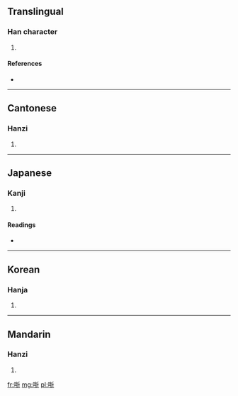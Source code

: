 ==Translingual==

===Han character===
{{Han char|rn=30|rad=口|as=07|sn=10|four=6202<sub>1</sub>|canj=口手竹中 (RQHL)}}

# {{defn|Han|sort=口07}}

====References====
* {{Han ref|kx=0191.030|dkj=03668|dj=0410.160|hdz=10625.020|uh=54F3|ud=21747|bh=D0F5|bd=53493}}

----

==Cantonese==

===Hanzi===
{{yue-hanzi|jyut=|y=jaat3}}

# {{defn|lang=yue|sort=口07}}

----

==Japanese==

===Kanji===
{{ja-kanji|grade=|rs=口07}}

# {{defn|lang=ja|sort=口07}}

====Readings====
* {{ja-readings|on=[[たつ]] (tatsu), [[てち]] (techi)|kun=}}

----

==Korean==

===Hanja===
{{ko-hanja|hangeul=찰|rv=chal|mr=ch'al}}

# {{defn|lang=ko|sort=口07}}

----

==Mandarin==

===Hanzi===
{{cmn-hanzi|pin=[[zhā]] ([[zha1]])|wg=cha<sup>1</sup>}}

# {{defn|lang=cmn|sort=口07}}

[[fr:哳]]
[[mg:哳]]
[[pl:哳]]